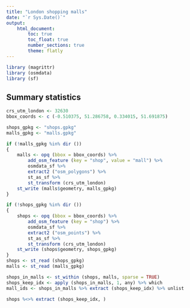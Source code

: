 ```yaml
---
title: "London shopping malls"
date: "`r Sys.Date()`"
output: 
    html_document:
        toc: true
        toc_float: true
        number_sections: true
        theme: flatly
---
```


```r
library (magrittr)
library (osmdata)
library (sf)
```

## Summary statistics

```r
crs_utm_london <- 32630
bbox_coords <- c (-0.510375, 51.286758, 0.334015, 51.691875)

shops_gpkg <- "shops.gpkg"
malls_gpkg <- "malls.gpkg"

if (!malls_gpkg %in% dir ())
{
    malls <- opq (bbox = bbox_coords) %>%
        add_osm_feature (key = "shop", value = "mall") %>%
        osmdata_sf %>%
        extract2 ("osm_polygons") %>%
        st_as_sf %>%
        st_transform (crs_utm_london)
    st_write (malls$geometry, malls_gpkg)
}

if (!shops_gpkg %in% dir ())
{
    shops <- opq (bbox = bbox_coords) %>%
        add_osm_feature (key = "shop") %>%
        osmdata_sf %>%
        extract2 ("osm_points") %>%
        st_as_sf %>%
        st_transform (crs_utm_london)
    st_write (shops$geometry, shops_gpkg)
}
shops <- st_read (shops_gpkg)
malls <- st_read (malls_gpkg)

shops_in_malls <- st_within (shops, malls, sparse = TRUE)
shops_keep_idx <- apply (shops_in_malls, 1, any) %>% which
mall_ids <- shops_in_malls %>% extract (shops_keep_idx) %>% unlist

shops %<>% extract (shops_keep_idx, )
```

